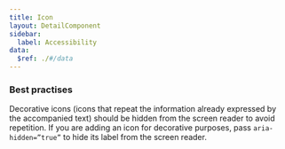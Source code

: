 ```yaml
---
title: Icon
layout: DetailComponent
sidebar:
  label: Accessibility
data:
  $ref: ./#/data
---
```


### Best practises

Decorative icons (icons that repeat the information already expressed by the accompanied text) should be hidden from the screen reader to avoid repetition. If you are adding an icon for decorative purposes, pass `aria-hidden=”true”` to hide its label from the screen reader.
